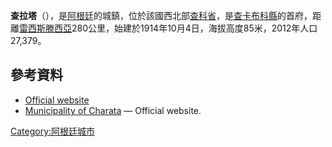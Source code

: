 {{Coord|27|13|S|61|12|W|display=title}}

'''查拉塔'''（{{lang-es|Charata}}），是[[阿根廷|阿根廷]]的城鎮，位於該國西北部[[查科省|查科省]]，是[[查卡布科縣_(查科省)|查卡布科縣]]的首府，距離[[雷西斯滕西亞|雷西斯滕西亞]]280公里，始建於1914年10月4日，海拔高度85米，2012年人口27,379。

==參考資料==
* [https://web.archive.org/web/20070504133942/http://www.charata.gov.ar/ Official website]
* [https://web.archive.org/web/20070504133942/http://www.charata.gov.ar/ Municipality of Charata] — Official website.

{{Argentina-geo-stub}}
[[Category:阿根廷城市|Category:阿根廷城市]]